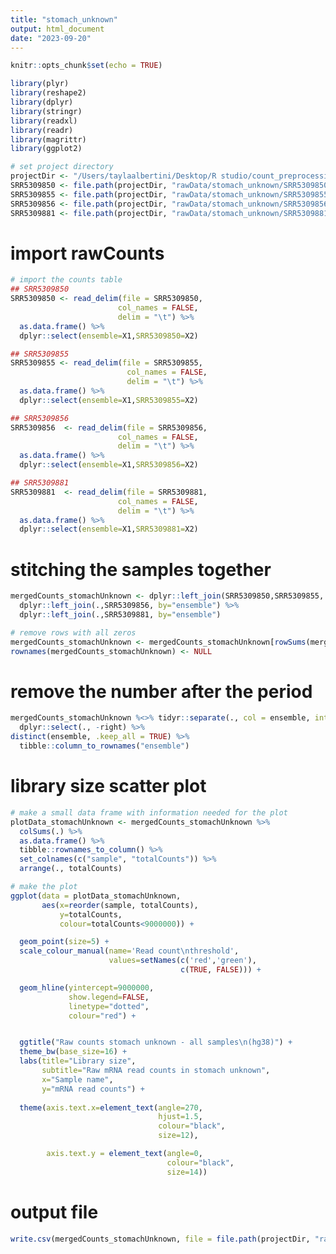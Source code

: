 ```yaml
---
title: "stomach_unknown"
output: html_document
date: "2023-09-20"
---
```


```r
knitr::opts_chunk$set(echo = TRUE)
```

```r
library(plyr)
library(reshape2)
library(dplyr)
library(stringr)
library(readxl)
library(readr)
library(magrittr)
library(ggplot2)

# set project directory
projectDir <- "/Users/taylaalbertini/Desktop/R studio/count_preprocessing"
SRR5309850 <- file.path(projectDir, "rawData/stomach_unknown/SRR5309850.tab")
SRR5309855 <- file.path(projectDir, "rawData/stomach_unknown/SRR5309855.tab")
SRR5309856 <- file.path(projectDir, "rawData/stomach_unknown/SRR5309856.tab")
SRR5309881 <- file.path(projectDir, "rawData/stomach_unknown/SRR5309881.tab")
```

# import rawCounts
```r
# import the counts table
## SRR5309850
SRR5309850 <- read_delim(file = SRR5309850,
                        col_names = FALSE,
                        delim = "\t") %>%
  as.data.frame() %>%
  dplyr::select(ensemble=X1,SRR5309850=X2)

## SRR5309855
SRR5309855 <- read_delim(file = SRR5309855,
                          col_names = FALSE,
                          delim = "\t") %>%
  as.data.frame() %>%
  dplyr::select(ensemble=X1,SRR5309855=X2)

## SRR5309856
SRR5309856  <- read_delim(file = SRR5309856,
                        col_names = FALSE,
                        delim = "\t") %>%
  as.data.frame() %>%
  dplyr::select(ensemble=X1,SRR5309856=X2)

## SRR5309881
SRR5309881  <- read_delim(file = SRR5309881,
                        col_names = FALSE,
                        delim = "\t") %>%
  as.data.frame() %>%
  dplyr::select(ensemble=X1,SRR5309881=X2)
```

# stitching the samples together
```r
mergedCounts_stomachUnknown <- dplyr::left_join(SRR5309850,SRR5309855, by="ensemble") %>%
  dplyr::left_join(.,SRR5309856, by="ensemble") %>%
  dplyr::left_join(.,SRR5309881, by="ensemble")

# remove rows with all zeros
mergedCounts_stomachUnknown <- mergedCounts_stomachUnknown[rowSums(mergedCounts_stomachUnknown[,-1])>0,] 
rownames(mergedCounts_stomachUnknown) <- NULL
```

# remove the number after the period
```r
mergedCounts_stomachUnknown %<>% tidyr::separate(., col = ensemble, into = c("ensemble", "right")) %>%
  dplyr::select(., -right) %>%
distinct(ensemble, .keep_all = TRUE) %>%
  tibble::column_to_rownames("ensemble")
```

# library size scatter plot 
```r
# make a small data frame with information needed for the plot
plotData_stomachUnknown <- mergedCounts_stomachUnknown %>%
  colSums(.) %>%
  as.data.frame() %>%
  tibble::rownames_to_column() %>%
  set_colnames(c("sample", "totalCounts")) %>%
  arrange(., totalCounts)

# make the plot
ggplot(data = plotData_stomachUnknown,
       aes(x=reorder(sample, totalCounts),
           y=totalCounts,
           colour=totalCounts<9000000)) +

  geom_point(size=5) +
  scale_colour_manual(name='Read count\nthreshold',
                      values=setNames(c('red','green'),
                                      c(TRUE, FALSE))) +

  geom_hline(yintercept=9000000,
             show.legend=FALSE,
             linetype="dotted",
             colour="red") +


  ggtitle("Raw counts stomach unknown - all samples\n(hg38)") +
  theme_bw(base_size=16) +
  labs(title="Library size",
       subtitle="Raw mRNA read counts in stomach unknown",
       x="Sample name",
       y="mRNA read counts") +
  
  theme(axis.text.x=element_text(angle=270,
                                 hjust=1.5,
                                 colour="black",
                                 size=12),

        axis.text.y = element_text(angle=0,
                                   colour="black",
                                   size=14))
```

# output file
```r
write.csv(mergedCounts_stomachUnknown, file = file.path(projectDir, "rawData/combinedRaw/rawCounts_stomachUnknown.csv"))
```


